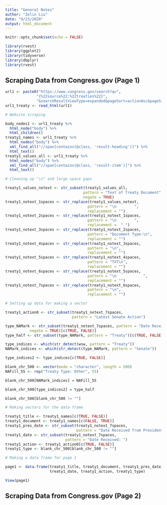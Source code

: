 ```yaml
---
title: "General Notes"
author: "Zelin Liu"
date: "9/23/2020"
output: html_document
---
```


```r
knitr::opts_chunk$set(echo = FALSE)

library(rvest)
library(ggplot2)
library(tidyverse)
library(dbplyr)
library(rvest)
```

## Scraping Data from Congress.gov (Page 1)

```r
url1 <- paste0("https://www.congress.gov/search?q=",
              "{%22source%22:%22treaties%22}",
              "&searchResultViewType=expanded&pageSort=actionAsc&pageSize=250")
url1_treaty <- read_html(url1)

# Website scraping

body_nodes1 <- url1_treaty %>%
  html_node("body") %>%
  html_children()
treaty1_names <- url1_treaty %>%
  html_nodes("body") %>%
  xml_find_all("//span[contains(@class, 'result-heading')]") %>%
  html_text()
treaty1_values_all <- url1_treaty %>%
  html_nodes("body") %>%
  xml_find_all("//span[contains(@class, 'result-item')]") %>%
  html_text()

# Cleaning up "\n" and large space gaps

treaty1_values_notext <- str_subset(treaty1_values_all,
                                   pattern = "Text of Treaty Document",
                                   negate = TRUE)
treaty1_notext_1spaces <- str_replace(treaty1_values_notext,
                                     pattern = "\n        ",
                                     replacement = "")
treaty1_notext_2spaces <- str_replace(treaty1_notext_1spaces, 
                                     pattern = "\n        ",
                                     replacement =  " ")
treaty1_notext_3spaces <- str_replace(treaty1_notext_2spaces,
                                     pattern = "Document Type:\n",
                                     replacement = "")
treaty1_notext_4spaces <- str_replace(treaty1_notext_3spaces,
                                     pattern = "\n",
                                     replacement = "")
treaty1_notext_5spaces <- str_replace(treaty1_notext_4spaces,
                                     pattern = "TXT\n",
                                     replacement = "")
treaty1_notext_6spaces <- str_replace(treaty1_notext_5spaces,
                                     pattern = "\n            ",
                                     replacement = "")
treaty1_notext_7spaces <- str_replace(treaty1_notext_6spaces,
                                     pattern = "\n",
                                     replacement = "")

# Setting up data for making a vector

treaty1_action0 <- str_subset(treaty1_notext_7spaces, 
                              pattern = "Latest Senate Action")

type_NAMark <- str_subset(treaty1_notext_7spaces, pattern = "Date Received", 
           negate = TRUE)[c(TRUE, FALSE)]
type_half <- str_subset(type_NAMark, pattern = "Treaty")[c(TRUE, FALSE)]

type_indices <- which(str_detect(wsw, pattern = "Treaty"))
NAMark_indices <- which(str_detect(type_NAMark, pattern = "Senate"))

type_indices2 <- type_indices[c(TRUE, FALSE)]

blank_chr_500 <- vector(mode = "character", length = 500)
NAFill_55 <- rep("Treaty Type: Other", 55)

blank_chr_500[NAMark_indices] = NAFill_55

blank_chr_500[type_indices2] = type_half

blank_chr_500[blank_chr_500 != ""]

# Making vectors for the data frame

treaty1_title <- treaty1_names[c(TRUE, FALSE)]
treaty1_document <- treaty1_names[c(FALSE, TRUE)]
treaty1_pres_date <- str_subset(treaty1_notext_7spaces,
                                pattern = "Date Received from President")
treaty1_date <- str_subset(treaty1_notext_7spaces,
                           pattern = "Date Received: ")
treaty1_action <- treaty1_action0[c(TRUE, FALSE)]
treaty1_type <- blank_chr_500[blank_chr_500 != ""]

# Making a data frame for page 1

page1 <- data.frame(treaty1_title, treaty1_document, treaty1_pres_date, 
                    treaty1_date, treaty1_action, treaty1_type)

View(page1)
```


## Scraping Data from Congress.gov (Page 2)

```r

```

